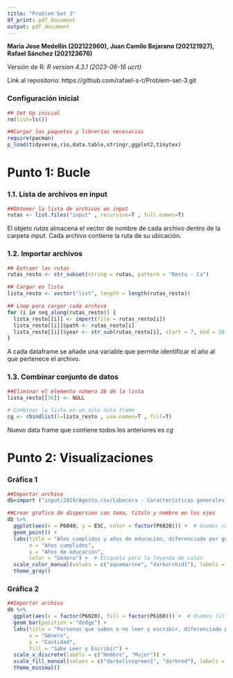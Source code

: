 ```yaml
---
title: "Problem Set 3"
df_print: pdf_document
output: pdf_document
---
```

**Maria Jose Medellín (202122960), Juan Camilo Bejarano (202121927), Rafael Sánchez (202123676)**

Versión de R: *R version 4.3.1 (2023-06-16 ucrt)*

Link al repositorio: https://github.com/rafael-s-t/Problem-set-3.git

### Configuración inicial
```r
## Set Up inicial
rm(list=ls())

##Cargar los paquetes y librerías necesarias
require(pacman)
p_load(tidyverse,rio,data.table,stringr,ggplot2,tinytex)
```

# Punto 1: Bucle
### 1.1. Lista de archivos en input
```r
##Obtener la lista de archivos en input
rutas <- list.files("input" , recursive=T , full.names=T)
```
El objeto *rutas* almacena el vector de nombre de cada archivo dentro de la carpeta *input*. Cada archivo contiene la ruta de su ubicación. 


### 1.2. Importar archivos
```r
## Extraer las rutas
rutas_resto <- str_subset(string = rutas, pattern = "Resto - Ca")

## Cargar en lista
lista_resto <- vector("list", length = length(rutas_resto))

## Loop para cargar cada archivo
for (i in seq_along(rutas_resto)) {
  lista_resto[[i]] <- import(file = rutas_resto[i])
  lista_resto[[i]]$path <- rutas_resto[i]
  lista_resto[[i]]$year <- str_sub(rutas_resto[i], start = 7, end = 10)
}
```
A cada dataframe se añade una variable que permite identificar el año al que pertenece el archivo.


### 1.3. Combinar conjunto de datos
```r
##Eliminar el elemento número 36 de la lista
lista_resto[[36]] <- NULL

# Combinar la lista en un solo data frame
cg <- rbindlist(l=lista_resto , use.names=T , fill=T)
```

Nuevo data frame que contiene todos los anteriores es *cg*

# Punto 2: Visualizaciones
### Gráfica 1
```r
##Importar archivo
db=import ("input/2019/Agosto.csv/Cabecera - Características generales (Personas).csv")

##Crear grafico de dispersion con tema, titulo y nombre en los ejes
db %>%
  ggplot(aes(x = P6040, y = ESC, color = factor(P6020))) +  # Usamos color para diferenciar por género
  geom_point() +  
  labs(title = "Años cumplidos y años de educación, diferenciado por género",
       x = "Años cumplidos",
       y = "Años de educación",
       color = "Género") +  # Etiqueta para la leyenda de color
  scale_color_manual(values = c("aquamarine", "darkorchid1"), labels = c("Hombre", "Mujer")) +  
  theme_gray()
```


### Gráfica 2
```r
##Importar archivo
db %>%
  ggplot(aes(x = factor(P6020), fill = factor(P6160))) +  # Usamos fill para diferenciar por saber/no saber leer y escribir
  geom_bar(position = "dodge") +
  labs(title = "Personas que saben o no leer y escribir, diferenciado por género",
       x = "Género",
       y = "Cantidad",
       fill = "Sabe Leer y Escribir") +  
  scale_x_discrete(labels = c("Hombre", "Mujer")) +  
  scale_fill_manual(values = c("darkolivegreen1", "darkred"), labels = c("Sabe", "No Sabe")) +  
  theme_minimal()
```

